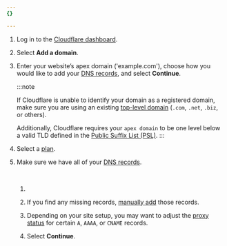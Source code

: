 ```yaml
---
{}

---
```



1. Log in to the [Cloudflare dashboard](https://dash.cloudflare.com/login).
2. Select **Add a domain**.
3. Enter your website’s <GlossaryTooltip term="apex domain">apex domain</GlossaryTooltip> ('example.com'), choose how you would like to add your [DNS records](/dns/manage-dns-records/), and select **Continue**.

   :::note

   If Cloudflare is unable to identify your domain as a registered domain, make sure you are using an existing [top-level domain](https://www.cloudflare.com/learning/dns/top-level-domain/) (`.com`, `.net`, `.biz`, or others).

   Additionally, Cloudflare requires your `apex domain` to be one level below a valid TLD defined in the [Public Suffix List (PSL)](https://github.com/publicsuffix/list/blob/master/public_suffix_list.dat). 
   :::

4. Select a [plan](https://www.cloudflare.com/plans/#compare-features).
5. Make sure we have all of your [DNS records](/dns/manage-dns-records/).

   <Render file="dns-scan-intro" product="dns" /> <br />

   1. <Render file="dns-scan-procedure" product="dns" />

      <Render file="dns-nxdomain-warning" product="dns" />

   2. If you find any missing records, [manually add](/dns/manage-dns-records/how-to/create-dns-records/) those records.

   3. Depending on your site setup, you may want to adjust the [proxy status](/dns/manage-dns-records/reference/proxied-dns-records/) for certain `A`, `AAAA`, or `CNAME` records.

   4. Select **Continue**.
